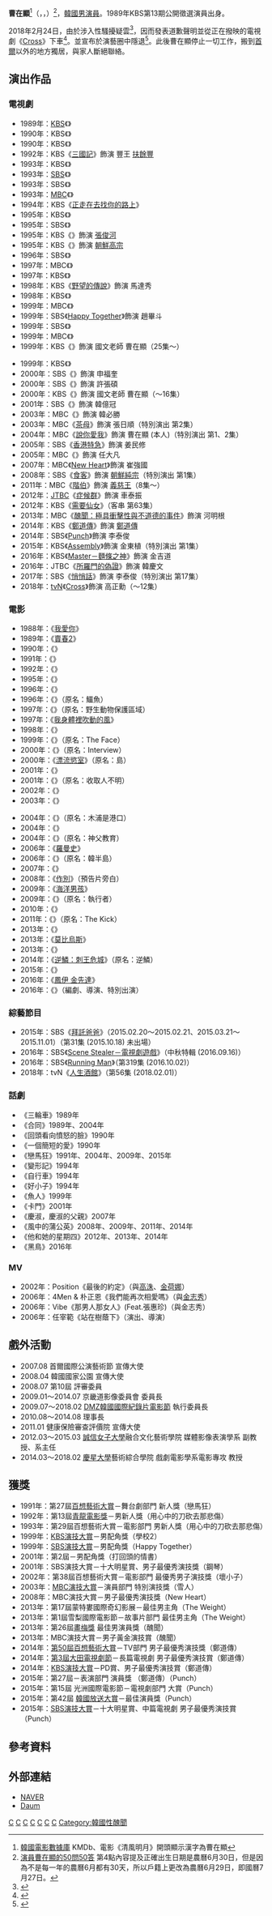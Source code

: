 {{藝人
|姓名 = 曹在顯
|類型 = 男演員
|圖片 =
|圖片尺寸 =
|圖片簡介 =
|本名 =
|外文名 = 조재현
|外文 = ko
|羅馬拼音 =
|英文名 =Cho Jae-Hyun 
|暱稱 =
|其他藝名 =
|國籍 = {{KOR}}
|民族 =
|籍貫 =
|出生日期 = {{Birth date and age|1965|6|30}}
|出生地點 = {{KOR}}[[慶尚北道|慶尚北道]][[慶州市|慶州市]]
|逝世日期 =
|逝世地點 =
|職業 = [[演員|演員]]、[[導演|導演]]
|語言 = [[韓語|韓語]]
|教育程度 = [[慶星大學|慶星大學]]戲劇電影系學士<br/>[[中央大學_(韓國)|中央大學]]藝術大學院公演影像學科碩士
|宗教信仰 =
|配偶 = 
|兒女 = 1子：{{link-ko|曹秀訓|조수훈}}<br/>1女：[[曹惠晶|曹惠晶]]
|父母 =
|出道地點 =
|出道作 =
|出道日期 = 1989年
|代表作 =
|活躍年代 = 1989年－2018年
|唱片公司 =
|經紀公司 = CS Actors
|網站 =
|相關團體 =
|獎項 =
|IMDb = 0128345
}}
'''曹在顯'''<ref>[http://www.kmdb.or.kr/db/per/00000991 韓國電影數據庫] {{Wayback|url=http://www.kmdb.or.kr/db/per/00000991 |date=20180301225054 }}KMDb{{ko}}、電影《清風明月》開頭顯示漢字為曹在顯</ref>（{{lang-ko|조재현}}，{{lang-en|'''Cho Jae-Hyun'''}}，{{bd|1965年|6月30日}}）<ref>[http://cafe.daum.net/snowmansay/CB21/56?q=%C1%B6%C0%E7%C7%F6%C0%C7%2050%B9%AE%2050%B4%E4 演員曹在顯的50問50答] {{Wayback|url=http://cafe.daum.net/snowmansay/CB21/56?q=%C1%B6%C0%E7%C7%F6%C0%C7%2050%B9%AE%2050%B4%E4 |date=20190822215708 }}{{ko}}第4點內容提及正確出生日期是農曆6月30日，但是因為不是每一年的農曆6月都有30天，所以戶籍上更改為農曆6月29日，即國曆7月27日。</ref>，[[韓國|韓國]][[男演員|男演員]]。1989年KBS第13期公開徵選演員出身。

2018年2月24日，由於涉入性騷擾疑雲<ref>{{cite web|url=https://star.ettoday.net/news/1118743?from=fb_et_korea|title=視帝曹在顯片場強吻亂摸　「劇團放任惡行」封口受害女|publisher=ettoday|accessdate=2018-02-25|date=2018-02-24|language=zh-tw|archive-date=2018-02-25|archive-url=https://web.archive.org/web/20180225205450/https://star.ettoday.net/news/1118743?from=fb_et_korea|dead-url=no}}</ref>，因而發表道歉聲明並從正在撥映的電視劇《[[Cross_(電視劇)|Cross]]》下車<ref>{{cite web|url=https://www.kpopn.com/2018/02/24/曹在顯為性侵爭議道歉：「我是罪人」，並從《cross》下車/|title=曹在顯為性侵爭議道歉：「我是罪人」，並從《Cross》下車|publisher=kpopn|accessdate=2018-02-25|date=2018-02-24|language=zh-tw}}{{Dead link|date=2018年10月 |bot=InternetArchiveBot |fix-attempted=yes }}</ref>。並宣布於演藝圈中隱退<ref>{{cite web|url=http://entertain.naver.com/read?oid=427&aid=0000029936|title=[연예계 핫뉴스③] 조재현, 성추행 의혹 인정…은퇴 선언|publisher=OBS|accessdate=2018-03-01|date=2018-03-01|language=ko|archive-date=2018-03-01|archive-url=https://web.archive.org/web/20180301230213/http://entertain.naver.com/read?oid=427&aid=0000029936|dead-url=no}}</ref>。此後曹在顯停止一切工作，搬到[[首爾|首爾]]以外的地方獨居，與家人斷絕聯絡。

== 演出作品 ==
=== 電視劇 ===
{{Col-begin}}
{{Col-2}}
*1989年：[[韓國放送公社|KBS]]《{{link-ko|愛情花盛開的樹|사랑이 꽃피는 나무}}》
*1990年：KBS《{{link-ko|棗樹上掛的愛|대추나무 사랑 걸렸네}}》
*1990年：KBS《{{link-ko|野望的歲月|야망의 세월}}》
*1992年：KBS《[[三國記|三國記]]》飾演 豐王 [[扶餘豐|扶餘豐]]
*1993年：KBS《{{link-ko|在悲傷中的快樂|기쁨이면서 슬픔인 채로}}》
*1993年：[[SBS_(韓國)|SBS]]《{{link-ko|愛情與友情|사랑과 우정}}》
*1993年：SBS《{{link-ko|女人的鏡子|여자의 거울}}》
*1993年：[[文化廣播_(韓國)|MBC]]《{{link-ko|女人的男人|여자의 남자}}》
*1994年：KBS《[[正走在去找你的路上|正走在去找你的路上]]》
*1995年：KBS《{{link-ko|愛上敵人|사랑한다면서}}》
*1995年：SBS《{{link-ko|玉兒姨母|옥이 이모}}》
*1995年：KBS《{{link-ko|金九 (電視劇)|김구 (드라마)|金九}}》飾演 [[張俊河|張俊河]]
*1995年：KBS《{{link-ko|燦爛的黎明|찬란한 여명}}》飾演 [[朝鮮高宗|朝鮮高宗]]
*1996年：SBS《{{link-ko|盜賊 (電視劇)|도둑 (드라마)|盜賊}}》
*1997年：MBC《{{link-ko|山 (電視劇)|산 (드라마)|山}}》
*1997年：KBS《{{link-ko|熱戀 (韓國電視劇)|열애 (1997년 드라마)|熱戀}}》
*1998年：KBS《[[野望的傳說|野望的傳說]]》飾演 馬達秀
*1998年：KBS《{{link-ko|像風一樣像海浪一樣|바람처럼 파도처럼}}》
*1999年：MBC《{{link-ko|你是唯一|하나뿐인 당신}}》
*1999年：SBS《[[Happy_Together_(SBS)|Happy Together]]》飾演 趙畢斗
*1999年：SBS《{{link-ko|Queen (韓國電視劇)|퀸 (드라마)|Queen}}》
*1999年：MBC《{{link-ko|菊熙|국희}}》
*1999年：KBS《{{link-ko|學校2|학교 2 (드라마)}}》飾演 國文老師 曹在顯（25集～）
{{Col-2}}
*1999年：KBS《{{link-ko|請相愛|사랑하세요?}}》
*2000年：SBS《{{link-ko|茱麗葉的男朋友|줄리엣의 남자}}》飾演 申福奎
*2000年：SBS《{{link-ko|菜鳥 (電視劇)|루키 (드라마)|菜鳥}}》飾演 許張碩
*2000年：KBS《{{link-ko|學校3|학교 3 (드라마)}}》飾演 國文老師 曹在顯（～16集）
*2001年：SBS《{{link-ko|鋼琴 (2001年電視劇)|피아노 (2001년 드라마)|鋼琴}}》飾演 韓億冠
*2003年：MBC《{{link-ko|雪人 (電視劇)|눈사람 (드라마)|雪人}}》飾演 韓必勝
*2003年：MBC《[[茶母_(電視劇)|茶母]]》飾演 張日順（特別演出 第2集）
*2004年：MBC《[[說你愛我|說你愛我]]》飾演 曹在顯 (本人)（特別演出 第1、2集）
*2005年：SBS《[[香港特急|香港特急]]》飾演 姜民修
*2005年：MBC《{{link-ko|春日的微笑|봄날의 미소}}》飾演 任大凡
*2007年：MBC《[[New_Heart|New Heart]]》飾演 崔強國
*2008年：SBS《[[食客_(電視劇)|食客]]》飾演 [[朝鮮純宗|朝鮮純宗]]（特別演出 第1集）
*2011年：MBC《[[階伯_(電視劇)|階伯]]》飾演 [[義慈王|義慈王]]（8集～）
*2012年：[[JTBC|JTBC]]《[[症候群_(電視劇)|症候群]]》飾演 車泰振
*2012年：KBS《[[需要仙女|需要仙女]]》（客串 第63集）
*2013年：MBC《[[醜聞：極具衝擊性與不道德的事件|醜聞：極具衝擊性與不道德的事件]]》飾演 河明根
*2014年：KBS《[[鄭道傳_(電視劇)|鄭道傳]]》飾演 [[鄭道傳|鄭道傳]]
*2014年：SBS《[[Punch_(電視劇)|Punch]]》飾演 李泰俊
*2015年：KBS《[[Assembly|Assembly]]》飾演 金東植（特別演出 第1集）
*2016年：KBS《[[Master－麵條之神|Master－麵條之神]]》飾演 金吉道
*2016年：JTBC《[[所羅門的偽證_(韓國電視劇)|所羅門的偽證]]》飾演 韓慶文
*2017年：SBS《[[悄悄話_(電視劇)|悄悄話]]》飾演 李泰俊（特別演出 第17集）
*2018年：[[TVN|tvN]]《[[Cross_(電視劇)|Cross]]》飾演 高正勳（～12集）
{{Col-end}}

=== 電影 ===
{{Col-begin}}
{{Col-2}}
*1988年：《[[我愛你_(1988年電影)|我愛你]]》
*1989年：《[[賣春2|賣春2]]》
*1990年：《{{link-ko|男子市場|남자 시장}}》
*1991年：《{{link-ko|青春肖像|젊은 날의 초상}}》
*1992年：《{{link-ko|用心中的刀砍去那悲傷|가슴에 돋는 칼로 슬픔을 자르고}}》
*1995年：《{{link-ko|永遠的帝國|영원한 제국}}》
*1996年：《{{link-ko|Karuna|카루나}}》
*1996年：《{{link-ko|鱷魚藏屍日記|악어 (1996년 영화)}}》（原名：鱷魚）
*1997年：《{{link-ko|野獸之都|야생동물 보호구역}}》（原名：野生動物保護區域）
*1997年：《[[我身體裡吹動的風|我身體裡吹動的風]]》
*1998年：《{{link-ko|女孩們的晚餐|처녀들의 저녁식사}}》
*1999年：《{{link-ko|無法無天 (1999年電影)|얼굴 (영화)|無法無天}}》（原名：The Face）
*2000年：《{{link-ko|追訪有情人|인터뷰 (2000년 영화)}}》（原名：Interview）
*2000年：《[[漂流慾室|漂流慾室]]》（原名：島）
*2001年：《{{link-ko|Prison World Cup|교도소 월드컵}}》
*2001年：《{{link-ko|打回頭的情書|수취인불명}}》（原名：收取人不明）
*2002年：《{{link-ko|壞小子|나쁜 남자 (영화)}}》
*2003年：《{{link-ko|清風明月|청풍명월 (영화)}}》
{{Col-2}}
*2004年：《{{link-ko|木浦黑幫天堂|목포는 항구다}}》（原名：木浦是港口）
*2004年：《{{link-ko|孟父三遷之教|맹부삼천지교}}》
*2004年：《{{link-ko|緣份的天梯|신부수업}}》（原名：神父教育）
*2006年：《[[羅曼史_(2006年電影)|羅曼史]]》
*2006年：《{{link-ko|韓半島風雲|한반도 (영화)}}》（原名：韓半島）
*2007年：《{{link-ko|千年鶴|천년학}}》
*2008年：《[[作別_(2008年電影)|作別]]》（預告片旁白）
*2009年：《[[海洋男孩|海洋男孩]]》
*2009年：《{{link-ko|執刑者的告白|집행자}}》（原名：執行者）
*2010年：《{{link-ko|The Influence|인플루언스}}》
*2011年：《{{link-ko|泡菜拳霸|더 킥}}》（原名：The Kick）
*2013年：《{{link-ko|山鷹之歌 (電影)|콘돌은 날아간다|山鷹之歌}}》
*2013年：《[[莫比烏斯_(電影)|莫比烏斯]]》
*2013年：《{{link-ko|The Weight|무게 (영화)}}》
*2014年：《[[逆鱗|逆鱗：刺王危城]]》（原名：逆鱗）
*2015年：《{{link-ko|巴黎的韓國男人|파리의 한국남자}}》
*2016年：《[[鳳伊_金先達|鳳伊 金先達]]》
*2016年：《{{link-ko|我獨自休假|나홀로 휴가}}》（編劇、導演、特別出演）
{{Col-end}}

=== 綜藝節目 ===
*2015年：SBS《[[拜託爸爸|拜託爸爸]]》（2015.02.20～2015.02.21、2015.03.21～2015.11.01）（第31集 (2015.10.18) 未出場）
*2016年：SBS《[[Scene_Stealer－電視劇遊戲|Scene Stealer－電視劇遊戲]]》（中秋特輯 (2016.09.16)）
*2016年：SBS《[[Running_Man|Running Man]]》（第319集 (2016.10.02)）
*2018年：tvN《[[人生酒館|人生酒館]]》（第56集 (2018.02.01)）

=== 話劇 ===
*《三輪車》1989年
*《合同》1989年、2004年
*《回頭看向憤怒的臉》1990年
*《一個簡短的愛》1990年
*《戀馬狂》1991年、2004年、2009年、2015年
*《變形記》1994年
*《自行車》1994年
*《好小子》1994年
*《魚人》1999年
*《卡門》2001年
*《慶淑，慶淑的父親》2007年
*《風中的蒲公英》2008年、2009年、2011年、2014年
*《他和她的星期四》2012年、2013年、2014年
*《黑鳥》2016年

=== MV ===
*2002年：Position《最後的約定》（與[[高洙|高洙]]、[[金荷娜|金荷娜]]）
*2006年：4Men & 朴正恩《我們能再次相愛嗎》（與[[金志秀|金志秀]]）
*2006年：Vibe《那男人那女人》(Feat.張惠珍)（與金志秀）
*2006年：任宰範《站在樹蔭下》（演出、導演）

== 戲外活動 ==
*2007.08 首爾國際公演藝術節 宣傳大使
*2008.04 韓國國家公園 宣傳大使
*2008.07 第10屆 {{link-ko|首爾國際青少年電影節|서울국제청소년영화제}} 評審委員
*2009.01～2014.07 京畿道影像委員會 委員長
*2009.07～2018.02 [[DMZ韓國國際紀錄片電影節|DMZ韓國國際紀錄片電影節]] 執行委員長
*2010.08～2014.08 {{link-ko|京畿道文化殿堂|경기도문화의전당}} 理事長
*2011.01 健康保險審查評價院 宣傳大使
*2012.03～2015.03 [[誠信女子大學|誠信女子大學]]融合文化藝術學院 媒體影像表演學系 副教授、系主任
*2014.03～2018.02 [[慶星大學|慶星大學]]藝術綜合學院 戲劇電影學系電影專攻 教授

== 獲獎 ==
*1991年：第27屆[[百想藝術大賞|百想藝術大賞]]－舞台劇部門 新人獎（戀馬狂）
*1992年：第13屆[[青龍電影獎|青龍電影獎]]－男新人獎（用心中的刀砍去那悲傷）
*1993年：第29屆百想藝術大賞－電影部門 男新人獎（用心中的刀砍去那悲傷）
*1999年：[[KBS演技大賞|KBS演技大賞]]－男配角獎（學校2）
*1999年：[[SBS演技大賞|SBS演技大賞]]－男配角獎（Happy Together）
*2001年：第2屆{{link-ko|釜山電影評論家協會獎|부산영화평론가협회상}}－男配角獎（打回頭的情書）
*2001年：SBS演技大賞－十大明星賞、男子最優秀演技獎（鋼琴）
*2002年：第38屆百想藝術大賞－電影部門 最優秀男子演技獎（壞小子）
*2003年：[[MBC演技大賞|MBC演技大賞]]－演員部門 特別演技獎（雪人）
*2008年：MBC演技大賞－男子最優秀演技獎（New Heart）
*2013年：第17屆蒙特婁國際奇幻影展－最佳男主角（The Weight）
*2013年：第1屆雪梨國際電影節－故事片部門 最佳男主角（The Weight）
*2013年：第26屆[[韓國畫梅獎|畫梅獎]] 最佳男演員獎（醜聞）
*2013年：MBC演技大賞－男子黃金演技賞（醜聞）
*2014年：[[第50屆百想藝術大賞|第50屆百想藝術大賞]]－TV部門 男子最優秀演技獎（鄭道傳）
*2014年：[[大田電視劇節#第三屆|第3屆大田電視劇節]]－長篇電視劇 男子最優秀演技賞（鄭道傳）
*2014年：[[2014_KBS演技大賞|KBS演技大賞]]－PD賞、男子最優秀演技賞（鄭道傳）
*2015年：第27屆{{link-ko|韓國PD大賞|한국PD대상}}－表演部門 演員獎 （鄭道傳）（Punch）
*2015年：第15屆 光洲國際電影節－電視劇部門 大賞（Punch）
*2015年：第42屆 [[韓國放送大賞|韓國放送大賞]]－最佳演員獎（Punch）
*2015年：[[2015_SBS演技大賞|SBS演技大賞]]－十大明星賞、中篇電視劇 男子最優秀演技賞（Punch）

== 參考資料 ==
{{reflist}}

== 外部連結 ==
*[http://people.search.naver.com/search.naver?sm=tab_txc&where=people_profile&ie=utf8&query=%EC%A1%B0%EC%9E%AC%ED%98%84&os=158725 NAVER]{{Wayback|url=http://people.search.naver.com/search.naver?sm=tab_txc&where=people_profile&ie=utf8&query=%EC%A1%B0%EC%9E%AC%ED%98%84&os=158725 |date=20160304121033 }}{{ko}}
*[http://movie.daum.net/movieperson/Summary.do?personId=736&t__nil_upper_mini=personname Daum]{{Wayback|url=http://movie.daum.net/movieperson/Summary.do?personId=736&t__nil_upper_mini=personname |date=20131020052911 }}{{ko}}
{{KBS學校系列}}
{{百想藝術大賞電影部門男子最優秀演技}}
{{百想藝術大賞電視部門男子最優秀演技}}
{{百想藝術大賞電影部門男子新人演技賞}}
{{青龍電影獎最佳男新人}}
{{APAN Star Awards男子最優秀演技獎}}

[[Category:韓國電視演員|C]]
[[Category:韓國電影演員|C]]
[[Category:韓國舞台演員|C]]
[[Category:韓國中央大學校友|C]]
[[Category:慶尚北道出身人物|C]]
[[Category:慶州市出身人物|C]]
[[Category:曹姓|C]]
[[Category:韓國性醜聞|Category:韓國性醜聞]]